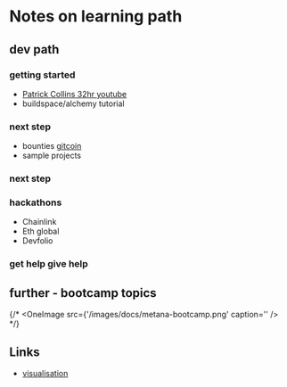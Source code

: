 
# Notes on learning path

## dev path

### getting started

- [Patrick Collins 32hr youtube](https://www.youtube.com/watch?v=gyMwXuJrbJQ)
- buildspace/alchemy tutorial

### next step

- bounties [gitcoin](https://gitcoin.co/explorer?network=mainnet&idx_status=open&applicants=ALL&order_by=-web3_created)
- sample projects

### next step

### hackathons

- Chainlink
- Eth global
- Devfolio

### get help give help

## further - bootcamp topics

{/* <OneImage src={'/images/docs/metana-bootcamp.png' caption='' /> */}

## Links

- [visualisation](andersbrownworth.com/blockchain)